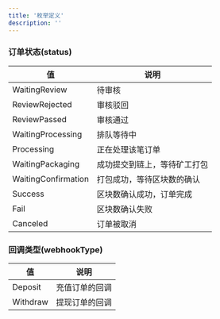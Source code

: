 ```yaml
---
title: '枚举定义'
description: ''
---
```



### 订单状态(status)

| 值               | 说明                                   |
|------------------|----------------------------------------|
| WaitingReview    | 待审核                                 |
| ReviewRejected   | 审核驳回                               |
| ReviewPassed     | 审核通过                               |
| WaitingProcessing| 排队等待中                             |
| Processing       | 正在处理该笔订单                       |
| WaitingPackaging | 成功提交到链上，等待矿工打包           |
| WaitingConfirmation| 打包成功，等待区块数的确认          |
| Success          | 区块数确认成功，订单完成               |
| Fail             | 区块数确认失败                         |
| Canceled         | 订单被取消                             |

### 回调类型(webhookType)

| 值       | 说明                       |
|----------|----------------------------|
| Deposit  | 充值订单的回调             |
| Withdraw | 提现订单的回调             |